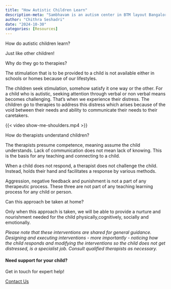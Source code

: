```yaml
---
title: "How Autistic Children Learn"
description-meta: "Sambhavam is an autism center in BTM layout Bangalore, providing parent guidance, 1 to 1 ABA therapy, speech and occupational therapy. Experienced team, family focused approach."
author: "Chithra Seshadri"
date: "2024-10-30"
categories: [Resources]
---
```


How do autistic children learn?

Just like other children! 

Why do they go to therapies? 

The stimulation that is to be provided to a child is not available either in schools or homes because of our lifestyles. 

The children seek stimulation, somehow satisfy it one way or the other. For a child who is autistic, seeking attention through verbal or non verbal means becomes challenging. That's when we experience their distress. The children go to therapies to address this distress which arises because of the void between their needs and ability to communicate their needs to their caretakers. 

{{< video show-me-shoulders.mp4 >}}

How do therapists understand children? 

The therapists presume competence, meaning assume the child understands. Lack of communication does not mean lack of knowing. This is the basis for any teaching and connecting to a child. 

When a child does not respond, a therapist does not challenge the child. Instead, holds their hand and facilitates a response by various methods. 

Aggression, negative feedback and punishment is not a part of any therapeutic process. These three are not part of any teaching learning process for any child or person. 

Can this approach be taken at home?

Only when this approach is taken, we will be able to provide a nurture and nourishment needed for the child physically,cognitively, socially and emotionally. 

*Please note that these interventions are shared for general guidance. Designing and executing interventions - more importantly - noticing how the child responds and modifying the interventions so the child does not get distressed, is a specialist job. Consult qualified therapists as necessary.*

::: {.page-cta}

#### Need support for your child?

Get in touch for expert help!

<a href="/contact" class="btn btn-primary">Contact Us</a>

:::